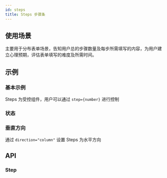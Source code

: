 ```yaml
---
id: steps
title: Steps 步骤条
---
```



## 使用场景

主要用于分布表单场景，告知用户总的步骤数量及每步所需填写的内容，为用户建立心理预期，评估表单填写的难度及所需时间。

## 示例

### 基本示例

Steps 为受控组件，用户可以通过 `step={number}` 进行控制

<Story fn={stories.Basic} />

### 状态

<Story fn={stories.Status} />

### 垂直方向

通过 `direction="column"` 设置 Steps 为水平方向

<Story fn={stories.Column} />

## API

### Step

<PropsTable component={Steps} />
